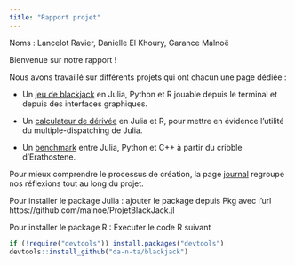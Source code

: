 ```yaml
---
title: "Rapport projet"
---
```

Noms : Lancelot Ravier, Danielle El Khoury, Garance Malnoë

Bienvenue sur notre rapport !

Nous avons travaillé sur différents projets qui ont chacun une page dédiée :

- Un [jeu de blackjack](blackjack.qmd) en Julia, Python et R jouable depuis le terminal et depuis des interfaces graphiques.

- Un [calculateur de dérivée](dispatching.qmd) en Julia et R, pour mettre en évidence l'utilité du multiple-dispatching de Julia.

- Un [benchmark](benchmark.qmd) entre Julia, Python et C++ à partir du cribble d'Erathostene.


Pour mieux comprendre le processus de création, la page [journal](journal.qmd) regroupe nos réflexions tout au long du projet.

Pour installer le package Julia : ajouter le package depuis Pkg avec l'url https://github.com/malnoe/ProjetBlackJack.jl

Pour installer le package R : Executer le code R suivant 
```r
if (!require("devtools")) install.packages("devtools")
devtools::install_github("da-n-ta/blackjack")
```
